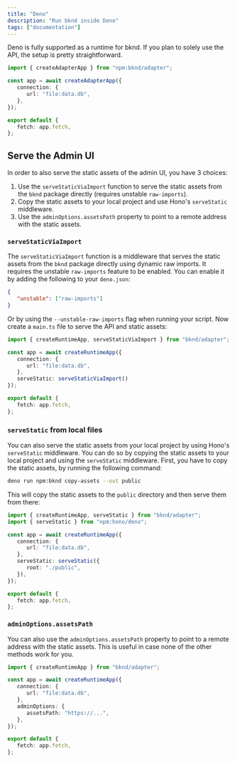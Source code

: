 ```yaml
---
title: "Deno"
description: "Run bknd inside Deno"
tags: ["documentation"]
---
```


Deno is fully supported as a runtime for bknd. If you plan to solely use the API, the setup is pretty straightforward.

```ts title="main.ts"
import { createAdapterApp } from "npm:bknd/adapter";

const app = await createAdapterApp({
   connection: {
      url: "file:data.db",
   },
});

export default {
   fetch: app.fetch,
};
```

## Serve the Admin UI

In order to also serve the static assets of the admin UI, you have 3 choices:

1. Use the `serveStaticViaImport` function to serve the static assets from the `bknd` package directly (requires unstable `raw-imports`).
2. Copy the static assets to your local project and use Hono's `serveStatic` middleware.
3. Use the `adminOptions.assetsPath` property to point to a remote address with the static assets.

### `serveStaticViaImport`

The `serveStaticViaImport` function is a middleware that serves the static assets from the `bknd` package directly using dynamic raw imports. It requires the unstable `raw-imports` feature to be enabled. You can enable it by adding the following to your `deno.json`:

```json title="deno.json"
{
   "unstable": ["raw-imports"]
}
```

Or by using the `--unstable-raw-imports` flag when running your script. Now create a `main.ts` file to serve the API and static assets:

```ts title="main.ts"
import { createRuntimeApp, serveStaticViaImport } from "bknd/adapter";

const app = await createRuntimeApp({
   connection: {
      url: "file:data.db",
   },
   serveStatic: serveStaticViaImport()
});

export default {
   fetch: app.fetch,
};
```

### `serveStatic` from local files

You can also serve the static assets from your local project by using Hono's `serveStatic` middleware. You can do so by copying the static assets to your local project and using the `serveStatic` middleware. First, you have to copy the static assets, by running the following command:

```bash
deno run npm:bknd copy-assets --out public
```

This will copy the static assets to the `public` directory and then serve them from there:

```ts title="main.ts"
import { createRuntimeApp, serveStatic } from "bknd/adapter";
import { serveStatic } from "npm:hono/deno";

const app = await createRuntimeApp({
   connection: {
      url: "file:data.db",
   },
   serveStatic: serveStatic({
      root: "./public",
   }),
});

export default {
   fetch: app.fetch,
};
```

### `adminOptions.assetsPath`

You can also use the `adminOptions.assetsPath` property to point to a remote address with the static assets. This is useful in case none of the other methods work for you.

```ts title="main.ts"
import { createRuntimeApp } from "bknd/adapter";

const app = await createRuntimeApp({
   connection: {
      url: "file:data.db",
   },
   adminOptions: {
      assetsPath: "https://...",
   },
});

export default {
   fetch: app.fetch,
};
```